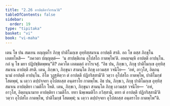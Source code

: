 ```yaml
---
title: "2.26 อาปตฺติอาวิกรณวิธิ"
tableOfContents: false
sidebar:
  order: 19
type: "tipitaka"
basket: "vi"
book: "vi-maha"
---
```



<DynamicBreadcrumb />

<Division number="170" book="vi-maha">

<Paragraph number="714" book="vi-maha">
เตน โข ปน สมเยน อญฺญตโร ภิกฺขุ ปาติโมกฺเข อุทฺทิสฺสมาเน อาปตฺตึ สรติ. อถ โข ตสฺส ภิกฺขุโน เอตทโหสิ—  “ภควตา ปญฺญตฺตํ—  ‘น สาปตฺติเกน อุโปสโถ กาตพฺโพ’ติ. อหญฺจมฺหิ อาปตฺตึ อาปนฺโน. กถํ นุ โข มยา ปฏิปชฺชิตพฺพนฺ”ติ? ภควโต เอตมตฺถํ อาโรเจสุํ.
</Paragraph>

<Paragraph number="715" book="vi-maha">
“อิธ ปน, ภิกฺขเว, ภิกฺขุ ปาติโมกฺเข อุทฺทิสฺสมาเน อาปตฺตึ สรติ. เตน, ภิกฺขเว, ภิกฺขุนา สามนฺโต ภิกฺขุ เอวมสฺส วจนีโย—  ‘อหํ, อาวุโส, อิตฺถนฺนามํ อาปตฺตึ อาปนฺโน. อิโต วุฏฺฐหิตฺวา ตํ อาปตฺตึ ปฏิกริสฺสามี’ติ วตฺวา อุโปสโถ กาตพฺโพ, ปาติโมกฺขํ โสตพฺพํ, น เตฺวว ตปฺปจฺจยา อุโปสถสฺส อนฺตราโย กาตพฺโพ.
</Paragraph>

<Paragraph number="716" book="vi-maha">
อิธ ปน, ภิกฺขเว, ภิกฺขุ ปาติโมกฺเข อุทฺทิสฺสมาเน อาปตฺติยา เวมติโก โหติ. เตน, ภิกฺขเว, ภิกฺขุนา สามนฺโต ภิกฺขุ เอวมสฺส วจนีโย—  ‘อหํ, อาวุโส, อิตฺถนฺนามาย อาปตฺติยา เวมติโก. ยทา นิพฺเพมติโก ภวิสฺสามิ, ตทา ตํ อาปตฺตึ ปฏิกริสฺสามี’ติ วตฺวา อุโปสโถ กาตพฺโพ, ปาติโมกฺขํ โสตพฺพํ; น เตฺวว ตปฺปจฺจยา อุโปสถสฺส อนฺตราโย กาตพฺโพ”ติ.
</Paragraph>
</Division>